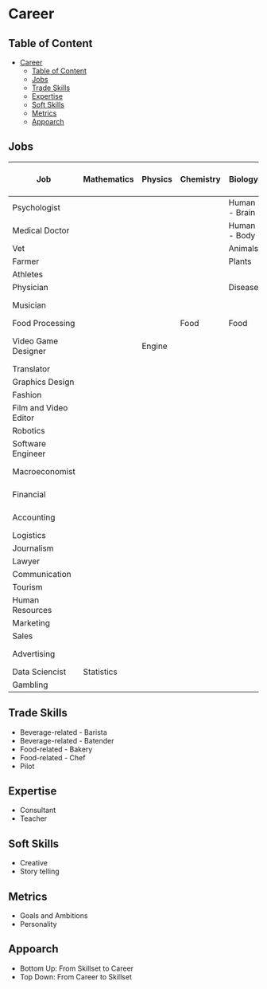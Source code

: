 # Career

## Table of Content

- [Career](#career)
  - [Table of Content](#table-of-content)
  - [Jobs](#jobs)
  - [Trade Skills](#trade-skills)
  - [Expertise](#expertise)
  - [Soft Skills](#soft-skills)
  - [Metrics](#metrics)
  - [Appoarch](#appoarch)

## Jobs

| Job                   | Mathematics | Physics | Chemistry | Biology       | Geography  | Psychology       | Technology  | Literature | Languages | Arts (Music x Painting)     | History | Physical Education | Money   |
| --------------------- | ----------- | ------- | --------- | ------------- | ---------- | ---------------- | ----------- | ---------- | --------- | --------------------------- | ------- | ------------------ | ------- |
| Psychologist          |             |         |           | Human - Brain |            |                  |             |            |           |                             |         |                    |         |
| Medical Doctor        |             |         |           | Human - Body  |            |                  |             |            |           |                             |         |                    |         |
| Vet                   |             |         |           | Animals       |            |                  |             |            |           |                             |         |                    |         |
| Farmer                |             |         |           | Plants        |            |                  |             |            |           |                             |         |                    |         |
| Athletes              |             |         |           |               |            |                  |             |            |           |                             |         | Sports             |         |
| Physician             |             |         |           | Disease       |            |                  |             |            |           |                             |         |                    |         |
| Musician              |             |         |           |               |            |                  |             |            |           | Music - Instruments         |         |                    |         |
| Food Processing       |             |         | Food      | Food          |            |                  |             |            |           |                             |         |                    |         |
| Video Game Designer   |             | Engine  |           |               |            |                  | Programming |            |           | Graphic Design x Soundtrack |         |                    |         |
| Translator            |             |         |           |               |            |                  |             |            | Foreign   |                             |         |                    |         |
| Graphics Design       |             |         |           |               |            |                  | Software    |            |           | Drawing                     |         |                    |         |
| Fashion               |             |         |           |               |            |                  |             |            |           | Drawing                     |         |                    |         |
| Film and Video Editor |             |         |           |               |            |                  | Software    |            |           |                             |         |                    |         |
| Robotics              |             |         |           |               |            |                  | Programming |            |           |                             |         |                    |         |
| Software Engineer     |             |         |           |               |            |                  | Programming |            |           |                             |         |                    |         |
| Macroeconomist        |             |         |           |               |            | Socio-psychology |             |            |           |                             |         |                    | Current |
| Financial             |             |         |           |               |            | Socio-psychology |             |            |           |                             |         |                    | Future  |
| Accounting            |             |         |           |               |            | Socio-psychology |             |            |           |                             |         |                    | Past    |
| Logistics             |             |         |           |               | Location   |                  |             |            |           |                             |         |                    |         |
| Journalism            |             |         |           |               |            |                  |             | Writing    |           |                             |         |                    |         |
| Lawyer                |             |         |           |               |            |                  |             | Argument   |           |                             |         |                    |         |
| Communication         |             |         |           |               |            |                  |             | Wording    |           |                             |         |                    |         |
| Tourism               |             |         |           |               | Attraction | Psychology       |             |            |           |                             |         |                    |         |
| Human Resources       |             |         |           |               |            | Motivational     |             |            |           |                             |         |                    |         |
| Marketing             |             |         |           |               |            | Psychology       |             |            |           |                             |         |                    |         |
| Sales                 |             |         |           |               |            | Psychology       |             |            |           |                             |         |                    |         |
| Advertising           |             |         |           |               |            | Psychology       |             |            |           | Images and Videos           |         |                    |         |
| Data Sciencist        | Statistics  |         |           |               |            |                  | Programming |            |           |                             |         |                    |         |
| Gambling              |             |         |           |               |            | Psychology       |             |            |           |                             |         |                    |         |

## Trade Skills

- Beverage-related - Barista
- Beverage-related - Batender
- Food-related - Bakery
- Food-related - Chef
- Pilot

## Expertise

- Consultant
- Teacher

## Soft Skills

- Creative
- Story telling

## Metrics

- Goals and Ambitions
- Personality

## Appoarch

- Bottom Up: From Skillset to Career
- Top Down: From Career to Skillset

